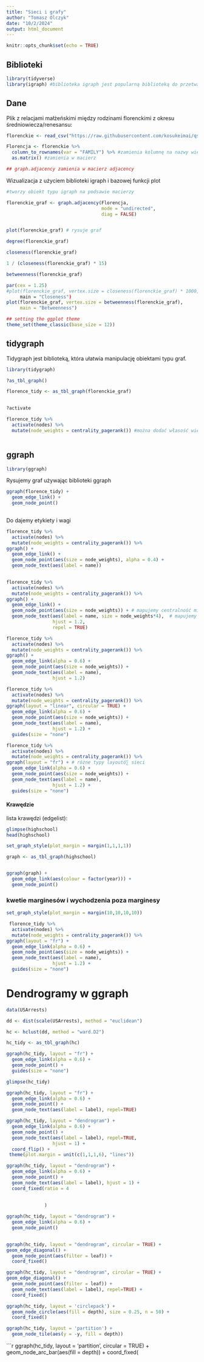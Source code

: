 ```yaml
---
title: "Sieci i grafy"
author: "Tomasz Olczyk"
date: "10/2/2024"
output: html_document
---
```


```r
knitr::opts_chunk$set(echo = TRUE)
```

## Biblioteki


```r
library(tidyverse)
library(igraph) #biblioteka igraph jest popularną biblioteką do przetwarzania i wizualizacji danych sieciowych

```

## Dane

Plik z relacjami małżeńskimi między rodzinami florenckimi z okresu średniowiecza/renesansu:

```r

florenckie <- read_csv("https://raw.githubusercontent.com/kosukeimai/qss/master/DISCOVERY/florentine.csv")


```




```r

Florencja <- florenckie %>%
  column_to_rownames(var = "FAMILY") %>% #zamienia kolumnę na nazwy wierszy
  as.matrix() #zamienia w macierz

## graph.adjacency zamienia w macierz adjacency

```



Wizualizacja z użyciem biblioteki igraph i bazowej funkcji plot 
``` r


#tworzy obiekt typu igraph na podsawie macierzy

florenckie_graf <- graph.adjacency(Florencja, 
                                   mode = "undirected",
                                   diag = FALSE)


plot(florenckie_graf) # rysuje graf

```



```r
degree(florenckie_graf)
```

```r
closeness(florenckie_graf)
```


```r
1 / (closeness(florenckie_graf) * 15)
```


```r
betweenness(florenckie_graf)
```


```r
par(cex = 1.25)
#plot(florenckie_graf, vertex.size = closeness(florenckie_graf) * 1000,
     main = "Closeness")
plot(florenckie_graf, vertex.size = betweenness(florenckie_graf),
     main = "Betweenness")
```







```r
## setting the ggplot theme
theme_set(theme_classic(base_size = 12))
```

## tidygraph

Tidygraph jest biblioteką, która ułatwia manipulację obiektami typu graf.

```r

library(tidygraph)

```

```r
?as_tbl_graph()
```




```r

florence_tidy <- as_tbl_graph(florenckie_graf)
  
```


```r
?activate
```


```r
florence_tidy %>%
  activate(nodes) %>%
  mutate(node_weights = centrality_pagerank()) #można dodać własość wierzchołków na przykład ich centralność według algorytmu pagerank

```


```r



```


## ggraph


```r

library(ggraph)

```


Rysujemy graf używając biblioteki ggraph

```r

ggraph(florence_tidy) +
  geom_edge_link() +
  geom_node_point()
  
```



Do  dajemy etykiety i wagi

```r

florence_tidy %>%
  activate(nodes) %>%
  mutate(node_weights = centrality_pagerank()) %>%
ggraph() +
  geom_edge_link() +
  geom_node_point(aes(size = node_weights), alpha = 0.4) +
  geom_node_text(aes(label = name))
  

```


```r


florence_tidy %>%
  activate(nodes) %>%
  mutate(node_weights = centrality_pagerank()) %>%
ggraph() +
  geom_edge_link() +
  geom_node_point(aes(size = node_weights)) + # mapujemy centralność mierzoną pagerank na wielkość punktu wierzchołka
  geom_node_text(aes(label = name, size = node_weights*4),  # mapujemy centralność mierzoną pagerank na rozmiar czcionki etykiety  wierzchołka
                 hjust = 1.2,
                 repel = TRUE)


```



```r
florence_tidy %>%
  activate(nodes) %>%
  mutate(node_weights = centrality_pagerank()) %>%
ggraph() +
  geom_edge_link(alpha = 0.6) +
  geom_node_point(aes(size = node_weights)) + 
  geom_node_text(aes(label = name), 
                 hjust = 1.2)

```



```r

florence_tidy %>%
  activate(nodes) %>%
  mutate(node_weights = centrality_pagerank()) %>%
ggraph(layout = "linear", circular = TRUE) +
  geom_edge_link(alpha = 0.6) +
  geom_node_point(aes(size = node_weights)) +
  geom_node_text(aes(label = name), 
                 hjust = 1.2) +
  guides(size = "none")


```


```r

florence_tidy %>%
  activate(nodes) %>%
  mutate(node_weights = centrality_pagerank()) %>%
ggraph(layout = "fr") + # różne typy layoutó∑ sieci
  geom_edge_link(alpha = 0.6) +
  geom_node_point(aes(size = node_weights)) +
  geom_node_text(aes(label = name), 
                 hjust = 1.2) +
  guides(size = "none")


```

#### Krawędzie


lista krawędzi (edgelist):

```r

glimpse(highschool)
head(highschool)

```




```r

set_graph_style(plot_margin = margin(1,1,1,1))

graph <- as_tbl_graph(highschool)


ggraph(graph) + 
  geom_edge_link(aes(colour = factor(year))) + 
  geom_node_point()
```





### kwetie marginesów i wychodzenia poza marginesy



```r
set_graph_style(plot_margin = margin(10,10,10,10))

 florence_tidy %>%
  activate(nodes) %>%
  mutate(node_weights = centrality_pagerank()) %>%
ggraph(layout = "fr") +
  geom_edge_link(alpha = 0.6) +
  geom_node_point(aes(size = node_weights)) +
  geom_node_text(aes(label = name), 
                 hjust = 1.2) +
  guides(size = "none") 
```


# Dendrogramy w ggraph

```r


data(USArrests)

dd <- dist(scale(USArrests), method = "euclidean")

hc <- hclust(dd, method = "ward.D2")

```



```r

hc_tidy <- as_tbl_graph(hc)


```


```r
ggraph(hc_tidy, layout = "fr") +
  geom_edge_link(alpha = 0.6) +
  geom_node_point() +
  guides(size = "none")
```

```r
glimpse(hc_tidy)
```


```r

ggraph(hc_tidy, layout = "fr") +
  geom_edge_link(alpha = 0.6) +
  geom_node_point() +
  geom_node_text(aes(label = label), repel=TRUE)


```



```r

ggraph(hc_tidy, layout = "dendrogram") +
  geom_edge_link(alpha = 0.6) +
  geom_node_point() +
  geom_node_text(aes(label = label), repel=TRUE,
                 hjust = 1) +
  coord_flip() +
 theme(plot.margin = unit(c(1,1,1,6), "lines"))
```


```r
ggraph(hc_tidy, layout = "dendrogram") +
  geom_edge_link(alpha = 0.6) +
  geom_node_point() +
  geom_node_text(aes(label = label), hjust = 1) +
  coord_fixed(ratio = 4
              
              
              )
```



```r

ggraph(hc_tidy, layout = "dendrogram") +
  geom_edge_link(alpha = 0.6) +
  geom_node_point() 
  


```



```r
ggraph(hc_tidy, layout = "dendrogram", circular = TRUE) +
geom_edge_diagonal() + 
  geom_node_point(aes(filter = leaf)) + 
  coord_fixed() 
```


```r

ggraph(hc_tidy, layout = "dendrogram", circular = TRUE) +
geom_edge_diagonal() + 
  geom_node_point(aes(filter = leaf)) + 
  geom_node_text(aes(label = label), repel=TRUE) +
  coord_fixed() 

```



```r
ggraph(hc_tidy, layout = 'circlepack') + 
  geom_node_circle(aes(fill = depth), size = 0.25, n = 50) + 
  coord_fixed()
```


```r
ggraph(hc_tidy, layout = 'partition') + 
  geom_node_tile(aes(y = -y, fill = depth)) 
```



```r
ggraph(hc_tidy, layout = 'partition', circular = TRUE) +
  geom_node_arc_bar(aes(fill = depth)) +
  coord_fixed(